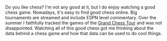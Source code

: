 Do you like chess?  I'm not any good at it, but I do enjoy watching a good chess game.
Nowadays, it's easy to find good chess online.  Big tournaments are streamed and include ESPN level
commentary.  Over the summer I faithfully tracked the games of the [Grand Chess Tour](https://grandchesstour.org/)
and was not disappointed.  Watching all of this good chess got me thinking about the data behind a chess game and
how that data can be used to do cool things.